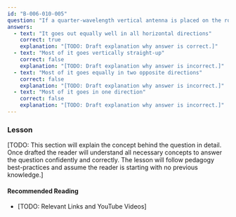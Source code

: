 ```yaml
---
id: "B-006-010-005"
question: "If a quarter-wavelength vertical antenna is placed on the roof of a car, in what direction does it send out radio energy?"
answers:
  - text: "It goes out equally well in all horizontal directions"
    correct: true
    explanation: "[TODO: Draft explanation why answer is correct.]"
  - text: "Most of it goes vertically straight-up"
    correct: false
    explanation: "[TODO: Draft explanation why answer is incorrect.]"
  - text: "Most of it goes equally in two opposite directions"
    correct: false
    explanation: "[TODO: Draft explanation why answer is incorrect.]"
  - text: "Most of it goes in one direction"
    correct: false
    explanation: "[TODO: Draft explanation why answer is incorrect.]"
---
```


### Lesson

[TODO: This section will explain the concept behind the question in detail. Once drafted the reader will understand all necessary concepts to answer the question confidently and correctly. The lesson will follow pedagogy best-practices and assume the reader is starting with no previous knowledge.]

#### Recommended Reading

- [TODO: Relevant Links and YouTube Videos]
